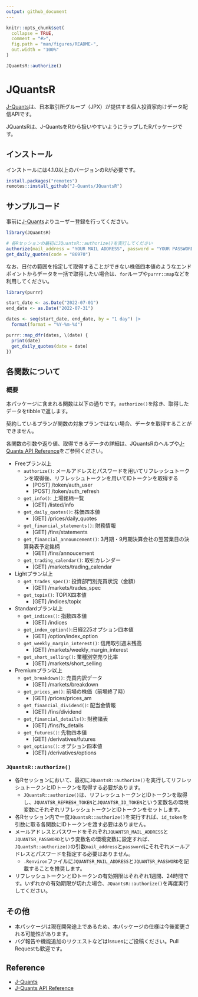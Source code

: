 ---
output: github_document
---


```{r, include = FALSE}
knitr::opts_chunk$set(
  collapse = TRUE,
  comment = "#>",
  fig.path = "man/figures/README-",
  out.width = "100%"
)
```

```{r, include=FALSE}
JQuantsR::authorize()
```

# JQuantsR

<!-- badges: start -->
<!-- badges: end -->

[J-Quants](https://jpx-jquants.com/)は、日本取引所グループ（JPX）が提供する個人投資家向けデータ配信APIです。

JQuantsRは、J-QuantsをRから扱いやすいようにラップしたRパッケージです。


## インストール

インストールには4.1.0以上のバージョンのRが必要です。

```{r, eval=FALSE}
install.packages("remotes")
remotes::install_github("J-Quants/JQuantsR")
```


## サンプルコード

事前に[J-Quants](https://jpx-jquants.com/)よりユーザー登録を行ってください。

```{r, eval=FALSE}
library(JQuantsR)

# 各Rセッションの最初にJQuantsR::authorize()を実行してください
authorize(mail_address = "YOUR MAIL ADDRESS", password = "YOUR PASSWORD")
get_daily_quotes(code = "86970")
```

なお、日付の範囲を指定して取得することができない株価四本値のようなエンドポイントからデータを一括で取得したい場合は、`for`ループや`purrr::map`などを利用してください。

```{r, eval=FALSE}
library(purrr)

start_date <- as.Date("2022-07-01")
end_date <- as.Date("2022-07-31")

dates <- seq(start_date, end_date, by = "1 day") |> 
  format(format = "%Y-%m-%d")

purrr::map_dfr(dates, \(date) {
  print(date)
  get_daily_quotes(date = date)
})

```


## 各関数について

### 概要

本パッケージに含まれる関数は以下の通りです。`authorize()`を除き、取得したデータをtibbleで返します。

契約しているプランが関数の対象プランではない場合、データを取得することができません。

各関数の引数や返り値、取得できるデータの詳細は、JQuantsRのヘルプや[J-Quants API Reference](https://jpx.gitbook.io/j-quants-ja/api-reference)をご参照ください。

- Freeプラン以上
  - `authorize()`: メールアドレスとパスワードを用いてリフレッシュトークンを取得後、リフレッシュトークンを用いてIDトークンを取得する
    - [POST] /token/auth_user
    - [POST] /token/auth_refresh
  - `get_info()`: 上場銘柄一覧
    - [GET] /listed/info
  - `get_daily_quotes()`: 株価四本値
    - [GET] /prices/daily_quotes
  - `get_financial_statements()`: 財務情報
    - [GET] /fins/statements
  - `get_financial_announcement()`: 3月期・9月期決算会社の翌営業日の決算発表予定銘柄
    - [GET] /fins/annoucement
  - `get_trading_calendar()`: 取引カレンダー
    - [GET] /markets/trading_calendar
- Lightプラン以上
  - `get_trades_spec()`: 投資部門別売買状況（金額）
    - [GET] /markets/trades_spec
  - `get_topix()`: TOPIX四本値
    - [GET] /indices/topix
- Standardプラン以上
  - `get_indices()`: 指数四本値
    - [GET] /indices
  - `get_index_option()`:日経225オプション四本値
    - [GET] /option/index_option
  - `get_weekly_margin_interest()`: 信用取引週末残高
    - [GET] /markets/weekly_margin_interest
  - `get_short_selling()`: 業種別空売り比率
    - [GET] /markets/short_selling
- Premiumプラン以上
  - `get_breakdown()`: 売買内訳データ
    - [GET] /markets/breakdown
  - `get_prices_am()`: 前場の株価（前場終了時）
    - [GET] /prices/prices_am
  - `get_financial_dividend()`: 配当金情報
    - [GET] /fins/dividend
  - `get_financial_details()`: 財務諸表
    - [GET] /fins/fs_details
  - `get_futures()`: 先物四本値
    - [GET] /derivatives/futures
  - `get_options()`: オプション四本値
    - [GET] /derivatives/options

### `JQuantsR::authorize()`

- 各Rセッションにおいて、最初に`JQuantsR::authorize()`を実行してリフレッシュトークンとIDトークンを取得する必要があります。
  - `JQuantsR::authorize()`は、リフレッシュトークンとIDトークンを取得し、`JQUANTSR_REFRESH_TOKEN`と`JQUANTSR_ID_TOKEN`という変数名の環境変数にそれぞれリフレッシュトークンとIDトークンをセットします。
- 各Rセッション内で一度`JQuantsR::authorize()`を実行すれば、`id_token`を引数に取る各関数にIDトークンを渡す必要はありません。
- メールアドレスとパスワードをそれぞれ`JQUANTSR_MAIL_ADDRESS`と`JQUANTSR_PASSWORD`という変数名の環境変数に設定すれば、`JQuantsR::authorize()`の引数`mail_address`と`password`にそれぞれメールアドレスとパスワードを指定する必要はありません。
  - `.Renviron`ファイルに`JQUANTSR_MAIL_ADDRESS`と`JQUANTSR_PASSWORD`を記載することを推奨します。
- リフレッシュトークンとIDトークンの有効期限はそれぞれ1週間、24時間です。いずれかの有効期限が切れた場合、`JQuantsR::authorize()`を再度実行してください。


## その他

- 本パッケージは現在開発途上であるため、本パッケージの仕様は今後変更される可能性があります。
- バグ報告や機能追加のリクエストなどはIssuesにご投稿ください。Pull Requestも歓迎です。


## Reference

- [J-Quants](https://jpx-jquants.com/)
- [J-Quants API Reference](https://jpx.gitbook.io/j-quants-ja/api-reference)
